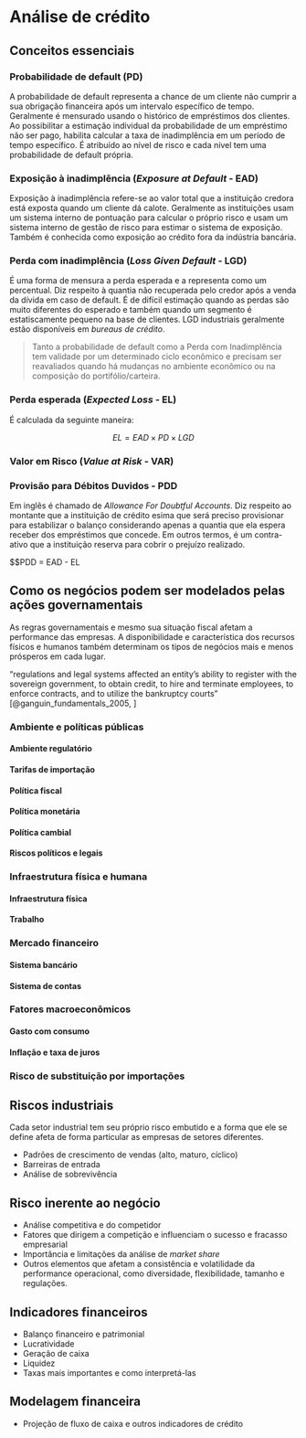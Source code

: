 # Análise de crédito

## Conceitos essenciais

### Probabilidade de default (PD)

A probabilidade de default representa a chance de um cliente não cumprir a sua obrigação financeira após um intervalo específico de tempo. Geralmente é mensurado usando o histórico de empréstimos dos clientes. Ao possibilitar a estimação individual da probabilidade de um empréstimo não ser pago, habilita calcular a taxa de inadimplência em um período de tempo específico. É atribuído ao nível de risco e cada nível tem uma probabilidade de default própria. 

### Exposição à inadimplência (_Exposure at Default_ - EAD)

Exposição à inadimplência refere-se ao valor total que a instituição credora está exposta quando um cliente dá calote. Geralmente as instituições usam um sistema interno de pontuação para calcular o próprio risco e usam um sistema interno de gestão de risco para estimar o sistema de exposição. Também é conhecida como exposição ao crédito fora da indústria bancária.

### Perda com inadimplência (_Loss Given Default_ - LGD)

É uma forma de mensura a perda esperada e a representa como um percentual. Diz respeito à quantia não recuperada pelo credor após a venda da dívida em caso de default. É de difícil estimação quando as perdas são muito diferentes do esperado e também quando um segmento é estatiscamente pequeno na base de clientes. LGD industriais geralmente estão disponíveis em _bureaus de crédito_.

> Tanto a probabilidade de default como a Perda com Inadimplência tem validade por um determinado ciclo econômico e precisam ser reavaliados quando há mudanças no ambiente econômico ou na composição do portifólio/carteira.

### Perda esperada (_Expected Loss_ - EL)

É calculada da seguinte maneira:

$$EL = EAD \times PD \times LGD$$

### Valor em Risco (_Value at Risk_ - VAR)

### Provisão para Débitos Duvidos - PDD 

Em inglês é chamado de _Allowance For Doubtful Accounts_. Diz respeito ao montante que a instituição de crédito esima que será preciso provisionar para estabilizar o balanço considerando apenas a quantia que ela espera receber dos empréstimos que concede. Em outros termos, é um contra-ativo que a instituição reserva para cobrir o prejuízo realizado.

$$PDD = EAD - EL

## Como os negócios podem ser modelados pelas ações governamentais

As regras governamentais e mesmo sua situação fiscal afetam a performance das empresas. A disponibilidade e característica dos recursos físicos e humanos também determinam os tipos de negócios mais e menos prósperos em cada lugar.

"regulations and legal systems affected an entity’s ability to register with the sovereign government, to obtain credit, to hire and terminate employees, to enforce contracts, and to utilize the bankruptcy courts" [@ganguin_fundamentals_2005, ]

### Ambiente e políticas públicas

#### Ambiente regulatório

#### Tarifas de importação

#### Política fiscal

#### Política monetária

#### Política cambial

#### Riscos políticos e legais

### Infraestrutura física e humana

#### Infraestrutura física

#### Trabalho

### Mercado financeiro

#### Sistema bancário

#### Sistema de contas

### Fatores macroeconômicos

#### Gasto com consumo

#### Inflação e taxa de juros

### Risco de substituição por importações


## Riscos industriais

Cada setor industrial tem seu próprio risco embutido e a forma que ele se define afeta de forma particular as empresas de setores diferentes.

* Padrões de crescimento de vendas (alto, maturo, cíclico)
* Barreiras de entrada
* Análise de sobrevivência

## Risco inerente ao negócio

* Análise competitiva e do competidor
* Fatores que dirigem a competição e influenciam o sucesso e fracasso empresarial
* Importância e limitações da análise de _market share_
* Outros elementos que afetam a consistência e volatilidade da performance operacional, como diversidade, flexibilidade, tamanho e regulações.

## Indicadores financeiros

* Balanço financeiro e patrimonial
* Lucratividade
* Geração de caixa
* Liquidez
* Taxas mais importantes e como interpretá-las

## Modelagem financeira

* Projeção de fluxo de caixa e outros indicadores de crédito
